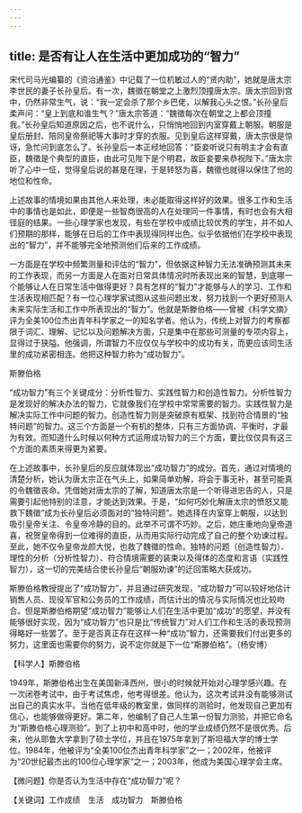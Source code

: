 ```yaml
---
---
---
```

title: 是否有让人在生活中更加成功的“智力”
---




宋代司马光编纂的《资治通鉴》中记载了一位机敏过人的“贤内助”，她就是唐太宗李世民的妻子长孙皇后。有一次，魏徵在朝堂之上激烈顶撞唐太宗。唐太宗回到宫中，仍然非常生气，说：“我一定会杀了那个乡巴佬，以解我心头之恨。”长孙皇后柔声问：“皇上到底和谁生气？”唐太宗答道：“魏徵每次在朝堂之上都会顶撞我。”长孙皇后知道原因之后，也不说什么，只悄悄地回到内室穿戴上朝服。朝服是皇后册封、陪同皇帝祭祀等大事时才穿的衣服。见到皇后这样穿戴，唐太宗很是惊讶，急忙问到底怎么了。长孙皇后一本正经地回答：“臣妾听说只有明主才会有直臣，魏徵是个典型的直臣，由此可见陛下是个明君，故臣妾要来恭祝陛下。”唐太宗听了心中一怔，觉得皇后说的甚是在理，于是转怒为喜，魏徵也就得以保住了他的地位和性命。

上述故事的情境如果由其他人来处理，未必能取得这样好的效果。很多工作和生活中的事情也是如此，即便是一些智商很高的人在处理同一件事情，有时也会有大相径庭的结果。一些心理学家也发现，有些在学校中成绩比较优秀的学生，并不如人们预期的那样，能够在日后的工作中表现得同样出色。似乎依据他们在学校中表现出的“智力”，并不能够完全地预测他们后来的工作成绩。

一方面是在学校中频繁测量和评估的“智力”，但依据这种智力无法准确预测其未来的工作表现，而另一方面是人在面对日常具体情况时所表现出来的智慧，到底哪一个能够让人在日常生活中做得更好？具有怎样的“智力”才能够与人的学习、工作和生活表现相匹配？有一位心理学家试图从这些问题出发，努力找到一个更好预测人未来实际生活和工作中所表现出的“智力”。他就是斯滕伯格——曾被《科学文摘》评为全美100位杰出青年科学家之一的知名学者。他认为，传统上对智力的考察都限于词汇、理解、记忆以及问题解决方面，只是集中在那些可测量的专项内容上，显得过于狭隘。他强调，所谓智力不应仅仅与学校中的成功有关，而更应该同生活里的成功紧密相连。他把这种智力称为“成功智力”。

斯滕伯格





“成功智力”有三个关键成分：分析性智力、实践性智力和创造性智力。分析性智力是发现好的解决办法的智力，它就像我们在学校中常常需要的智力。实践性智力是解决实际工作中问题的智力。创造性智力则是突破原有框架、找到符合情景的“独特问题”的智力。这三个方面是一个有机的整体，只有三方面协调、平衡时，才最为有效。而知道什么时候以何种方式运用成功智力的三个方面，要比仅仅具有这三个方面的素质来得更为紧要。

在上述故事中，长孙皇后的反应就体现出“成功智力”的成分。首先，通过对情境的清楚分析，她认为唐太宗正在气头上，如果简单劝解，将会于事无补，甚至可能真的令魏徵丧命。凭借她对唐太宗的了解，知道唐太宗是一个听得进忠告的人，只是需要引起他特别的注意，才能达到效果。于是，“如何巧妙化解唐太宗的愤怒又能救下魏徵”成为长孙皇后必须面对的“独特问题”。她选择在内室穿上朝服，以达到吸引皇帝关注、令皇帝冷静的目的。此举不可谓不巧妙。之后，她庄重地向皇帝道喜，祝贺皇帝得到一位难得的直臣，从而用实际行动完成了自己的整个劝谏过程。至此，她不仅令皇帝龙颜大悦，也救了魏徵的性命。独特的问题（创造性智力）、理性的分析（分析性智力）、符合情境需要的装束以及得体的态度和言语（实践性智力），这一切的完美结合使长孙皇后“朝服劝谏”的迂回策略大获成功。

斯滕伯格教授提出了“成功智力”，并且通过研究发现，“成功智力”可以较好地估计销售人员、现役军官和公务员的工作成绩，而估计出的情况与实际情况也比较吻合。但是斯滕伯格期望“成功智力”能够让人们在生活中更加“成功”的愿望，并没有能够很好实现，因为“成功智力”也只是比“传统智力”对人们工作和生活的表现预测得略好一些罢了。至于是否真正存在这样一种“成功”智力，还需要我们付出更多的努力，这里面也需要你的努力，说不定你就是下一位“斯滕伯格”。（杨安博）





【科学人】斯滕伯格

1949年，斯滕伯格出生在美国新泽西州，很小的时候就开始对心理学感兴趣。在一次闭卷考试中，由于考试焦虑，他考得很差。他认为，这次考试并没有能够测试出自己的真实水平。当他在低年级的教室里，做同样的测验时，他发现自己更加有信心，也能够做得更好。第二年，他编制了自己人生第一份智力测验，并把它命名为“斯滕伯格心理测验”。到了上初中和高中时，他的学业成绩仍然不是很优秀。后来，他从耶鲁大学拿到了硕士学位，并且在1975年拿到了斯坦福大学的博士学位。1984年，他被评为“全美100位杰出青年科学家”之一；2002年，他被评为“20世纪最杰出的100位心理学家”之一；2003年，他成为美国心理学会主席。

【微问题】你是否认为生活中存在“成功智力”呢？

【关键词】工作成绩　生活　成功智力　斯滕伯格
